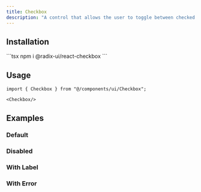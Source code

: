 ```yaml
---
title: Checkbox
description: "A control that allows the user to toggle between checked and not checked."
---
```





<Story component="checkbox" story="default"/>

## Installation
<Steps>
    <Step title={depsStepTitle}>
        ```tsx
        npm i @radix-ui/react-checkbox
        ```
    </Step>
    <Step title={codeStepTitle}>
        <Checkbox/>
    </Step>
    <Step title={updateStepTitle}></Step>
</Steps>

## Usage
```tsx
import { Checkbox } from "@/components/ui/Checkbox";

<Checkbox/>
```

## Examples

### Default
<Story component="checkbox" story="default"/>

### Disabled
<Story component="checkbox" story="disabled"/>

### With Label
<Story title="With Label" component="checkbox" story="with-label"/>

### With Error
<Story title="With Error" component="checkbox" story="with-error"/>

